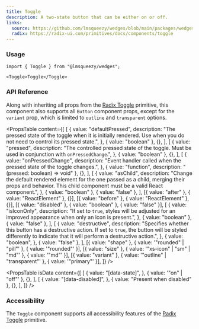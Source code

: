 ```yaml
---
title: Toggle
description: A two-state button that can be either on or off.
links:
  source: https://github.com/lmsqueezy/wedges/blob/main/packages/wedges/src/components/Toggle/Toggle.tsx
  radix: https://radix-ui.com/primitives/docs/components/toggle
---
```


<PreviewComponent name="toggle/preview" />

### Usage

```tsx
import { Toggle } from "@lmsqueezy/wedges";
```

```tsx showLineNumbers
<Toggle>Toggle</Toggle>
```

### API Reference

Along with inheriting all props from the <a href="https://www.radix-ui.com/primitives/docs/components/toggle" target="_blank" rel="noreferrer nofollow">Radix Toggle</a> primitive, this component also supports all `Button` component props, except for the `variant` prop, which is limited to `outline` and `transparent` options.

<PropsTable
  content={[
    [
      {
        value: "defaultPressed",
        description:
          "The pressed state of the toggle when it is initially rendered. Use when you do not need to control its pressed state.",
      },
      { value: "boolean" },
      {},
    ],
    [
      {
        value: "pressed",
        description:
          "The controlled pressed state of the toggle. Must be used in conjunction with `onPressedChange`.",
      },
      { value: "boolean" },
      {},
    ],
    [
      {
        value: "onPressedChange",
        description: "Event handler called when the pressed state of the toggle changes.",
      },
      { value: "function", description: "(pressed: boolean) => void" },
      {},
    ],
    [
      {
        value: "asChild",
        description:
          "Change the default rendered element for the one passed as a child, merging their props and behavior. This child component must be a valid React component.",
      },
      { value: "boolean" },
      { value: "false" },
    ],
    [{ value: "after" }, { value: "ReactElement<HTMLElement>" }, {}],
    [{ value: "before" }, { value: "ReactElement<HTMLElement>" }, {}],
    [{ value: "disabled" }, { value: "boolean" }, { value: "false" }],
    [
      {
        value: "isIconOnly",
        description:
          "If set to `true`, styles will be adjusted for an improved appearance when only an icon is present.",
      },
      { value: "boolean" },
      { value: "false" },
    ],
    [
      {
        value: "destructive",
        description:
          "Specifies whether this button has a destructive action. If set to `true`, the button will be styled differently to indicate that it will perform a destructive action.",
      },
      {
        value: "boolean",
      },
      { value: "false" },
    ],
    [{ value: "shape" }, { value: '"rounded" | "pill"' }, { value: '"rounded"' }],
    [{ value: "size" }, { value: '"xs-icon" | "sm" | "md"' }, { value: '"md"' }],
    [{ value: "variant" }, { value: '"outline" | "transparent"' }, { value: '"primary"' }],
  ]}
/>

<PropsTable
  isData
  content={[
    [
      {
        value: "[data-state]",
      },
      { value: '"on" | "off"' },
      {},
    ],
    [
      {
        value: "[data-disabled]",
      },
      { value: "Present when disabled" },
      {},
    ],
  ]}
/>

### Accessibility

The `Toggle` component supports all accessibility features of the <a href="https://www.radix-ui.com/primitives/docs/components/toggle#accessibility" target="_blank" rel="nofollow noreferrer">Radix Toggle</a> primitive.

